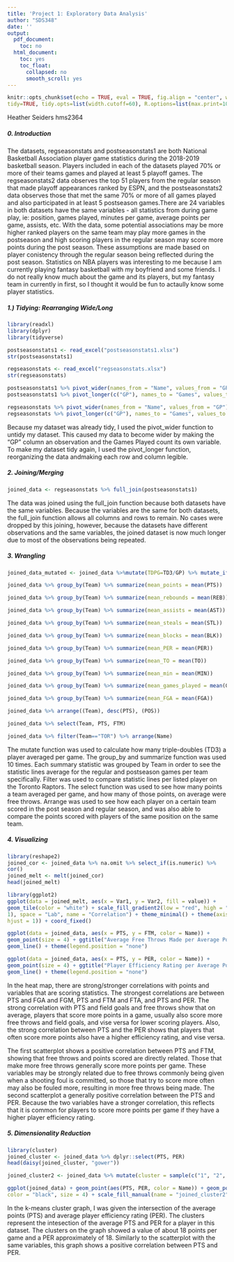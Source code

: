 ```yaml
---
title: 'Project 1: Exploratory Data Analysis'
author: "SDS348"
date: ''
output:
  pdf_document:
    toc: no
  html_document:
    toc: yes
    toc_float:
      collapsed: no
      smooth_scroll: yes
---
```


```r
knitr::opts_chunk$set(echo = TRUE, eval = TRUE, fig.align = "center", warning = F, message = F,
tidy=TRUE, tidy.opts=list(width.cutoff=60), R.options=list(max.print=100))
```

Heather Seiders hms2364

##### 0. Introduction

The datasets, regseasonstats and postseasonstats1 are both National Basketball Association player game statistics during the 2018-2019 basketball season. Players included in each of the datasets played 70% or more of their teams games and played at least 5 playoff games. The regseasonstats2 data observes the top 51 players from the regular season that made playoff appearances ranked by ESPN, and the postseasonstats2 data observes those that met the same 70% or more of all games played and also participated in at least 5 postseason games.There are 24 variables in both datasets have the same variables - all statistics from during game play, ie: position, games played, minutes per game, average points per game, assists, etc. With the data, some potential associations may be more higher ranked players on the same team may play more games in the postseason and high scoring players in the regular season may score more points during the post season. These assumptions are made based on player conistency through the regular season being reflected during the post season. Statistics on NBA players was interesting to me because I am currently playing fantasy basketball with my boyfriend and some friends. I do not really know much about the game and its players, but my fantasy team in currently in first, so I thought it would be fun to actaully know some player statistics.

##### 1.) Tidying: Rearranging Wide/Long

```R
library(readxl)
library(dplyr)
library(tidyverse)

postseasonstats1 <- read_excel("postseasonstats1.xlsx")
str(postseasonstats1)

regseasonstats <- read_excel("regseasonstats.xlsx")
str(regseasonstats)

postseasonstats1 %>% pivot_wider(names_from = "Name", values_from = "GP")
postseasonstats1 %>% pivot_longer(c("GP"), names_to = "Games", values_to = "Games Played")

regseasonstats %>% pivot_wider(names_from = "Name", values_from = "GP")
regseasonstats %>% pivot_longer(c("GP"), names_to = "Games", values_to = "Games Played")
```

Because my dataset was already tidy, I used the pivot_wider function to untidy my dataset. This caused my data to become wider by making the "GP" column an observation and the Games Played count its own variable. To make my dataset tidy again, I used the pivot_longer function, reorganizing the data andmaking each row and column legible.

##### 2. Joining/Merging

```R
joined_data <- regseasonstats %>% full_join(postseasonstats1)
```

The data was joined using the full_join function because both datasets have the same variables. Because the variables are the same for both datasets, the full_join function allows all columns and rows to remain. No cases were dropped by this joining, however, because the datasets have different observations and the same variables, the joined dataset is now much longer due to most of the observations being repeated. 

##### 3. Wrangling

```R
joined_data_mutated <- joined_data %>%mutate(TDPG=TD3/GP) %>% mutate_if(is.numeric, round, digits = 3)

joined_data %>% group_by(Team) %>% summarize(mean_points = mean(PTS))

joined_data %>% group_by(Team) %>% summarize(mean_rebounds = mean(REB))

joined_data %>% group_by(Team) %>% summarize(mean_assists = mean(AST))

joined_data %>% group_by(Team) %>% summarize(mean_steals = mean(STL))

joined_data %>% group_by(Team) %>% summarize(mean_blocks = mean(BLK))

joined_data %>% group_by(Team) %>% summarize(mean_PER = mean(PER))

joined_data %>% group_by(Team) %>% summarize(mean_TO = mean(TO))

joined_data %>% group_by(Team) %>% summarize(mean_min = mean(MIN))

joined_data %>% group_by(Team) %>% summarize(mean_games_played = mean(GP))

joined_data %>% group_by(Team) %>% summarize(mean_FGA = mean(FGA))

joined_data %>% arrange((Team), desc(PTS), (POS))

joined_data %>% select(Team, PTS, FTM)

joined_data %>% filter(Team=="TOR") %>% arrange(Name)
```

The mutate function was used to calculate how many triple-doubles (TD3) a player averaged per game. The group_by and summarize function was used 10 times. Each summary statistic was grouped by Team in order to see the statistic lines average for the regular and postseason games per team specifically. Filter was used to compare statistic lines per listed player on the Toronto Raptors. The select function was used to see how many points a team averaged per game, and how many of those points, on average were free throws. Arrange was used to see how each player on a certain team scored in the post season and regular season, and was also able to compare the points scored with players of the same position on the same team.

##### 4. Visualizing

```R
library(reshape2)
joined_cor <- joined_data %>% na.omit %>% select_if(is.numeric) %>%
cor()
joined_melt <- melt(joined_cor) 
head(joined_melt)

library(ggplot2)
ggplot(data = joined_melt, aes(x = Var1, y = Var2, fill = value)) +
geom_tile(color = "white") + scale_fill_gradient2(low = "red", high = "blue", mid = "white", midpoint = 0, limit = c(-1,
1), space = "Lab", name = "Correlation") + theme_minimal() + theme(axis.text.x = element_text(angle = 90, vjust = 1, size = 8,
hjust = 1)) + coord_fixed()

ggplot(data = joined_data, aes(x = PTS, y = FTM, color = Name)) +
geom_point(size = 4) + ggtitle("Average Free Throws Made per Average Points per Game") +  labs(x = "Points per Game (PTS)", y = " Free Throws Made (FTM)") +
geom_line() + theme(legend.position = "none")

ggplot(data = joined_data, aes(x = PTS, y = PER, color = Name)) +
geom_point(size = 4) + ggtitle("Player Efficiency Rating per Average Points per Game") +  labs(x = "Points per Game (PTS)", y = " Player Efficiency Rating (PER)") +
geom_line() + theme(legend.position = "none")
```

In the heat map, there are strong/stronger correlations with points and variables  that are scoring statistics. The strongest correlations are between PTS and FGA and FGM, PTS and FTM and FTA, and PTS and PER. The strong correlation with PTS and field goals and free throws show that on average, players that score more points in a game, usually also score more free throws and field goals, and vise versa for lower scoring players. Also, the strong correlation between PTS and the PER shows that players that often score more points also have a higher efficiency rating, and vise versa. 

The first scatterplot shows a positive correlation between PTS and FTM, showing that free throws and points scored are directly related. Those that make more free throws generally score more points per game. These variables may be strongly related due to free throws commonly being given when a shooting foul is committed, so those that try to score more often may also be fouled more, resulting in more free throws being made. 
The second scatterplot a generally positive correlation between the PTS and PER.  Because the two variables have a stronger correlation, this reflects that it is common for players to score more points per game if they have a higher player efficiency rating.

##### 5. Dimensionality Reduction

```R
library(cluster)
joined_cluster <- joined_data %>% dplyr::select(PTS, PER)
head(daisy(joined_cluster, "gower"))

joined_cluster2 <- joined_data %>% mutate(cluster = sample(c("1", "2", "3"), 102, replace = T)) %>% group_by(cluster) %>% summarize(PTS = mean(PTS), PER = mean(PER))

ggplot(joined_data) + geom_point(aes(PTS, PER, color = Name)) + geom_point(data = joined_cluster2, aes(PTS, PER, fill = ""),
color = "black", size = 4) + scale_fill_manual(name = "joined_cluster2", values = "black") + ggtitle("PPG and MPG Clustered") + labs(x = "Points per Game (PTS)", y = "Player Efficiency Rating (PER)")+ theme(legend.position = "none")
```

In the k-means cluster graph, I was given the intersection of the average points (PTS) and average player efficiency rating (PER). The clusters represent the intesection of the average PTS and PER for a player in this dataset. The clusters on the graph showed a value of about 18 points per game and a PER approximately of 18. Similarly to the scatterplot with the same variables, this graph shows a positive correlation between PTS and PER.
